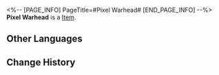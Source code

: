 <%-- [PAGE_INFO]
PageTitle=#Pixel Warhead#
[END_PAGE_INFO] --%>
{{Item Infobox
|id          = 100001
|image       = Item Pixel Warhead.png
|type        = 
|invCategory = 
|rarity      = 1
|effect      = Necessary item for Encirclement. Consumes 1 each use and will regenerate over time.
|description = 
}}
'''Pixel Warhead''' is a [[Item]].

==Other Languages==
{{Other Languages
|en   = Pixel Warhead
|zhs  = 像素弹头
|zht  = 像素彈頭
|ja   = ピクセル弾頭
|ko   = 픽셀 탄두
|es   = Misil píxel
|fr   = Missile à pixel
|ru   = Пиксельная боеголовка
|th   = Pixel Warhead
|vi   = Đầu Đạn Pixel
|de   = Pixel-Sprengkopf
|id   = Pixel Warhead
|pt   = Ogiva Pixelada
}}

==Change History==
{{Change History|1.0}}